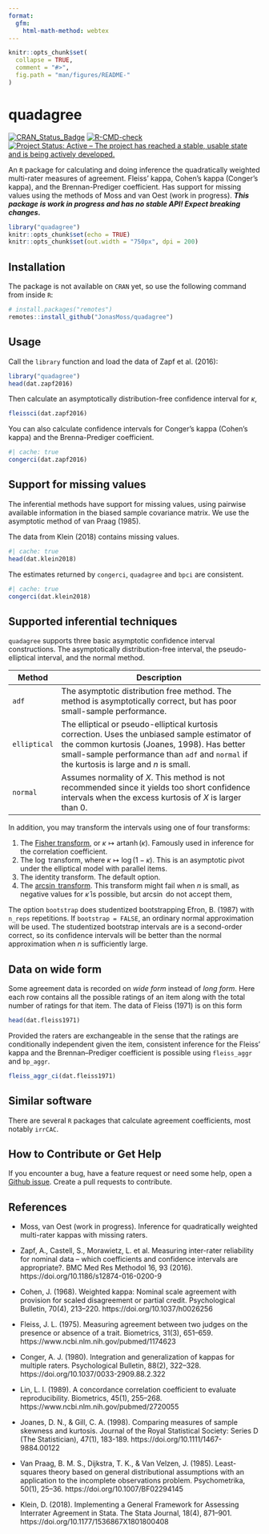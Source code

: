 ```yaml
---
format:
  gfm:
    html-math-method: webtex
---
```


```r
knitr::opts_chunk$set(
  collapse = TRUE,
  comment = "#>",
  fig.path = "man/figures/README-"
)
```

# quadagree 

[![CRAN_Status_Badge](https://www.r-pkg.org/badges/version/quadagree)](https://cran.r-project.org/package=quadagree) [![R-CMD-check](https://github.com/JonasMoss/quadagree/actions/workflows/R-CMD-check.yaml/badge.svg)](https://github.com/JonasMoss/quadagree/actions/workflows/R-CMD-check.yaml) [![Project Status: Active -- The project has reached a stable, usable state and is being actively developed.](https://www.repostatus.org/badges/latest/active.svg)](https://www.repostatus.org/#active)

An `R` package for calculating and doing inference the quadratically weighted multi-rater measures of agreement. Fleiss' kappa, Cohen's kappa (Conger's kappa), and the Brennan-Prediger coefficient. Has support for missing values using the methods of Moss and van Oest (work in progress). ***This package is work in progress and has no stable API! Expect breaking changes.***

```r
library("quadagree")
knitr::opts_chunk$set(echo = TRUE)
knitr::opts_chunk$set(out.width = "750px", dpi = 200)
```

## Installation

The package is not available on `CRAN` yet, so use the following command from inside `R`:

```r
# install.packages("remotes")
remotes::install_github("JonasMoss/quadagree")
```

## Usage

Call the `library` function and load the data of Zapf et al. (2016):

```r
library("quadagree")
head(dat.zapf2016)
```

Then calculate an asymptotically distribution-free confidence interval for $\kappa$,

```r
fleissci(dat.zapf2016)
```

You can also calculate confidence intervals for Conger's kappa (Cohen's kappa) and the Brenna-Prediger coefficient.

```r
#| cache: true
congerci(dat.zapf2016)
```

## Support for missing values
The inferential methods have support for missing values, using pairwise available information in the biased sample covariance matrix. We use the asymptotic method of van Praag (1985). 

The data from Klein (2018) contains missing values.

```r
#| cache: true
head(dat.klein2018)
```

The estimates returned by `congerci`, `quadagree` and `bpci` are consistent.
```r
#| cache: true
congerci(dat.klein2018)
```

## Supported inferential techniques

`quadagree` supports three basic asymptotic confidence interval constructions. The asymptotically distribution-free interval, the pseudo-elliptical interval, and the normal method.

| Method       | Description                                                                                                                                                                                                                                                      |
|------------|------------------------------------------------------------|
| `adf`        | The asymptotic distribution free method. The method is asymptotically correct, but has poor small-sample performance.                                                                                                           |
| `elliptical` | The elliptical or pseudo-elliptical kurtosis correction. Uses the unbiased sample estimator of the common kurtosis (Joanes, 1998). Has better small-sample performance than `adf` and `normal` if the kurtosis is large and $n$ is small. |
| `normal`     | Assumes normality of $X$. This method is not recommended since it yields too short confidence intervals when the excess kurtosis of $X$ is larger than $0$.                                                                               |

In addition, you may transform the intervals using one of four transforms:

1.  The [Fisher transform](https://en.wikipedia.org/wiki/Fisher_transformation), or $\kappa\mapsto \operatorname{artanh}(\kappa)$. Famously used in inference for the correlation coefficient.
2.  The $\log$ transform, where $\kappa \mapsto \log(1-\kappa)$. This is an asymptotic pivot under the elliptical model with parallel items.
3.  The identity transform. The default option.
4.  The [$\arcsin$ transform](https://en.wikipedia.org/wiki/Inverse_trigonometric_functions). This transform might fail when $n$ is small, as negative values for $\hat{\kappa}$ is possible, but $\arcsin$ do not accept them,

The option `bootstrap` does studentized bootstrapping Efron, B. (1987) with `n_reps` repetitions. If `bootstrap = FALSE`, an ordinary normal approximation will be used. The studentized bootstrap intervals are is a second-order correct, so its confidence intervals will be better than the normal approximation when $n$ is sufficiently large.

## Data on wide form
Some agreement data is recorded on *wide form* instead of *long form*. Here each row contains all the possible ratings of an item along with the total number of ratings for that item. The data of Fleiss (1971) is on this form

```r
head(dat.fleiss1971)
```

Provided the raters are exchangeable in the sense that the ratings are conditionally independent given the item, consistent inference for the Fleiss' kappa and the Brennan--Prediger coefficient is possible using `fleiss_aggr` and `bp_aggr`.  
```r
fleiss_aggr_ci(dat.fleiss1971)
```

## Similar software
There are several `R` packages that calculate agreement coefficients, most notably `irrCAC`.

## How to Contribute or Get Help

If you encounter a bug, have a feature request or need some help, open a [Github issue](https://github.com/JonasMoss/quadagree/issues). Create a pull requests to contribute.

## References
- Moss, van Oest (work in progress). Inference for quadratically weighted multi-rater kappas with missing raters.

- Zapf, A., Castell, S., Morawietz, L. et al. Measuring inter-rater
reliability for nominal data – which coefficients and confidence
intervals are appropriate?. BMC Med Res Methodol 16, 93 (2016). https://doi.org/10.1186/s12874-016-0200-9

- Cohen, J. (1968). Weighted kappa: Nominal scale agreement with provision for scaled disagreement or partial credit. Psychological Bulletin, 70(4), 213–220. https://doi.org/10.1037/h0026256

- Fleiss, J. L. (1975). Measuring agreement between two judges on the presence or absence of a trait. Biometrics, 31(3), 651–659. https://www.ncbi.nlm.nih.gov/pubmed/1174623

- Conger, A. J. (1980). Integration and generalization of kappas for multiple raters. Psychological Bulletin, 88(2), 322–328. https://doi.org/10.1037/0033-2909.88.2.322

- Lin, L. I. (1989). A concordance correlation coefficient to evaluate reproducibility. Biometrics, 45(1), 255–268. https://www.ncbi.nlm.nih.gov/pubmed/2720055

- Joanes, D. N., & Gill, C. A. (1998). Comparing measures of sample skewness and kurtosis. Journal of the Royal Statistical Society: Series D (The Statistician), 47(1), 183-189. https://doi.org/10.1111/1467-9884.00122

- Van Praag, B. M. S., Dijkstra, T. K., & Van Velzen, J. (1985). Least-squares theory based on general distributional assumptions with an application to the incomplete observations problem. Psychometrika, 50(1), 25–36. https://doi.org/10.1007/BF02294145

- Klein, D. (2018). Implementing a General Framework for Assessing Interrater Agreement in Stata. The Stata Journal, 18(4), 871–901. https://doi.org/10.1177/1536867X1801800408

